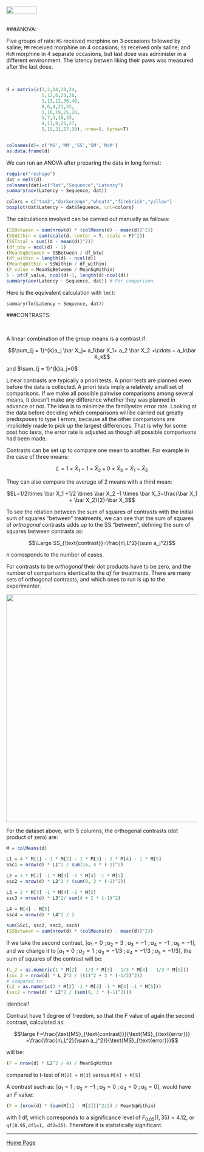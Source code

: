 <br>
<a href="http://rinterested.github.io/statistics/index.html">
<img HEIGHT="20" WIDTH="80" src="https://cloud.githubusercontent.com/assets/9312897/10556783/a27a26fa-745c-11e5-9b1a-2d5bd737387a.PNG"></a>
<br><br>

###ANOVA:
<br>

Five groups of rats: `MS` received morphine on $3$ occasions followed by saline; `MM` received morphine on $4$ occasions; `SS` received only saline; and `McM` morphine in $4$ separate occasions, but last dose was administer in a different environment. The latency betwen liking their paws was measured after the last dose.

<br>

```r
d = matrix(c(3,2,14,29,24,
             5,12,6,20,26,
             1,13,12,36,40,
             8,6,4,21,32,
             1,10,19,25,20,
             1,7,3,18,33,
             4,11,9,26,27,
             9,19,21,17,30), nrow=8, byrow=T)


colnames(d)= c('MS','MM','SS','SM','McM')
as.data.frame(d)

```

We can run an ANOVA after preparing the data in long format:

```r
require("reshape")
dat = melt(d)
colnames(dat)=c("Rat","Sequence","Latency")
summary(aov(Latency ~ Sequence, dat))
```
```r
colors = c("tan3","darkorange","wheat4","firebrick","yellow")
boxplot(dat$Latency ~ dat$Sequence, col=colors)
```

The calculations involved can be carried out manually as follows:

```r
(SSBetween = sum(nrow(d) * (colMeans(d) - mean(d))^2))
(SSWithin = sum(scale(d, center = T, scale = F)^2)) 
(SSTotal = sum((d - mean(d))^2))  
(df_btw = ncol(d) - 1)
(MeanSqBetween = SSBetween / df_btw)
(df_within = length(d) - ncol(d))
(MeanSqWithin = SSWithin / df_within)
(F_value = MeanSqBetween / MeanSqWithin) 
1 - pf(F_value, ncol(d)-1, length(d)-ncol(d))
summary(aov(Latency ~ Sequence, dat)) # For comparison.
```

Here is the equivalent calculation with `lm()`:

```
summary(lm(Latency ~ Sequence, dat))
```

###CONTRASTS:

<br>

A linear combination of the group means is a contrast if:

$$\sum_{j = 1}^{k}a_j \bar X_j= a_1\bar X_1+ a_2 \bar X_2 +\cdots + a_k\bar X_k$$

and $\sum_{j = 1}^{k}a_j=0$

Linear contrasts are typically a priori tests. A priori tests are planned even before the data is collected. A priori tests imply a relatively small set of comparisons. If we make all possible pairwise comparisons among several means, it doesn't make any difference whether they was planned in advance or not. The idea is to minimize the familywize error rate. Looking at the data before deciding which comparisons will be carried out greatly predisposes to type I errors, because all the other comparisons are implicitely made to pick up the largest differences. That is why for some post hoc tests, the error rate is adjusted as though all possible comparisons had been made.

Contrasts can be set up to compare one mean to another. For example in the case of three means:

$$L=1 \times \bar X_1 -1 \times \bar X_2 + 0 \times \bar X_3=\bar X_1 - \bar X_2$$

They can also compare the average of $2$ means with a third mean:

$$L=1/2\times \bar X_1 +1/2 \times \bar X_2 -1 \times \bar X_3=\frac{\bar X_1 + \bar X_2}{2}-\bar X_3$$

To see the relation between the sum of squares of contrasts with the initial sum of squares "between" treatments, we can see that the sum of squares of *orthogonal* contrasts adds up to the SS "between", defining the sum of squares between contrasts as:

$$\Large SS_{\text{contrast}}=\frac{n\,L^2}{\sum a_j^2}$$

$n$ corresponds to the number of cases.

For contrasts to be *orthogonal* their dot products have to be zero, and the number of comparisons identical to the $df$ for treatments. There are many sets of orthogonal contrasts, and which ones to run is up to the experimenter.

<img height="600" width="700" src="https://cloud.githubusercontent.com/assets/9312897/16775848/a1bd77fa-4830-11e6-94de-8fb1e90ddf89.png">

For the dataset above, with $5$ columns, the orthogonal contrasts (dot product of zero) are:

\begin{align} 
[4\,\,;\,-1\,\,;\,-1\,\,;\,-1\,\,;\,-1]\\
[0\,\,;\,3\,\,;\,-1\,\,;\,-1\,\,;\,-1]\\
[0\,\,;\,0\,\,;\,2\,\,;\,-1\,\,;\,-1]\\
[0\,\,;\,0\,\,;\,0\,\,;\,1\,\,;\,-1]\\
\end{align}


```r
M = colMeans(d)

L1 = 4 * M[1] - 1 * M[2] - 1 * M[3] - 1 * M[4] - 1 * M[5]
SSc1 = nrow(d) * L1^2 / sum(16, 4 * (-1)^2)

L2 = 3 * M[2] -1 * M[3] -1 * M[4] -1 * M[5]
ssc2 = nrow(d) * L2^2 / (sum(9, 3 * (-1)^2))

L3 = 2 * M[3] -1 * M[4] -1 * M[5]
ssc3 = nrow(d) * L3^2/ sum(4 + 2 * (-1)^2)

L4 = M[4] - M[5]
ssc4 = nrow(d) * L4^2 / 2

sum(SSc1, ssc2, ssc3, ssc4)
(SSBetween = sum(nrow(d) * (colMeans(d) - mean(d))^2))
```

If we take the second contrast, $[a_1=0\,\,;a_2=3\,\,;a_3=-1\,\,;a_4=-1\,\,;a_5=-1]$, and we change it to $[a_1=0\,\,;a_2=1\,\,;a_3=-1/3\,\,;a_4=-1/3\,\,;a_5=-1/3]$, the sum of squares of the contrast will be:

```r
(L_2 = as.numeric(1 * M[2] - 1/3 * M[3] - 1/3 * M[4] - 1/3 * M[5]))
(ssc_2 = nrow(d) * L_2^2 / ((1)^2 + 3 * (-1/3)^2))
# compared to:
(L2 = as.numeric(3 * M[2] -1 * M[3] -1 * M[4] -1 * M[5]))
(ssc2 = nrow(d) * L2^2 / (sum(9, 3 * (-1)^2)))
```

identical!

Contrast have $1$ degree of freedom, so that the $F$ value of again the second contrast, calculated as:

$$\large F=\frac{\text{MS}_{\text{contrast}}}{\text{MS}_{\text{error}}}
=\frac{\frac{n\,L^2}{\sum a_j^2}}{\text{MS}_{\text{error}}}$$

will be:

```r
(F = nrow(d) * L2^2 / 4) / MeanSqWithin
```

compared to t-test of `M[2] + M[3]` versus `M[4] + M[5]`

A contrast such as: $[a_1=1\,\,;a_2=-1\,\,;a_3=0\,\,;a_4=0\,\,;a_5=0]$, would have an $F$ value:

```r
(F = (nrow(d) * (sum(M[1] - M[2]))^2/2) / MeanSqWithin)
```

with $1$ df, which corresponds to a significance level of $F_{0.05}(1,35)=4.12$, or `qf(0.95,df1=1, df2=35)`. Therefore it is statistically significant.



---

<a href="http://rinterested.github.io/statistics/index.html">Home Page</a>

